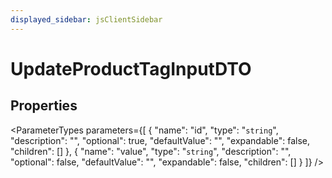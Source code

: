 ```yaml
---
displayed_sidebar: jsClientSidebar
---
```



# UpdateProductTagInputDTO

## Properties

<ParameterTypes parameters={[
  {
    "name": "id",
    "type": "`string`",
    "description": "",
    "optional": true,
    "defaultValue": "",
    "expandable": false,
    "children": []
  },
  {
    "name": "value",
    "type": "`string`",
    "description": "",
    "optional": false,
    "defaultValue": "",
    "expandable": false,
    "children": []
  }
]} />
